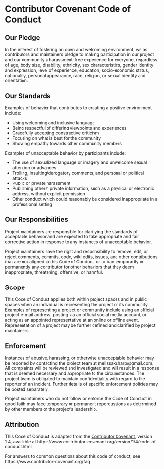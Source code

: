# Contributor Covenant Code of Conduct

## Our Pledge {-}
In the interest of fostering an open and welcoming environment, we as
contributors and maintainers pledge to making participation in our project and
our community a harassment-free experience for everyone, regardless of age, body
size, disability, ethnicity, sex characteristics, gender identity and expression,
level of experience, education, socio-economic status, nationality, personal
appearance, race, religion, or sexual identity and orientation.

## Our Standards {-}
Examples of behavior that contributes to creating a positive environment
include:

* Using welcoming and inclusive language
* Being respectful of differing viewpoints and experiences
* Gracefully accepting constructive criticism
* Focusing on what is best for the community
* Showing empathy towards other community members

Examples of unacceptable behavior by participants include:

* The use of sexualized language or imagery and unwelcome sexual attention or
 advances
* Trolling, insulting/derogatory comments, and personal or political attacks
* Public or private harassment
* Publishing others' private information, such as a physical or electronic
 address, without explicit permission
* Other conduct which could reasonably be considered inappropriate in a
 professional setting

## Our Responsibilities {-}
Project maintainers are responsible for clarifying the standards of acceptable
behavior and are expected to take appropriate and fair corrective action in
response to any instances of unacceptable behavior.

Project maintainers have the right and responsibility to remove, edit, or
reject comments, commits, code, wiki edits, issues, and other contributions
that are not aligned to this Code of Conduct, or to ban temporarily or
permanently any contributor for other behaviors that they deem inappropriate,
threatening, offensive, or harmful.

## Scope {-}
This Code of Conduct applies both within project spaces and in public spaces
when an individual is representing the project or its community. Examples of
representing a project or community include using an official project e-mail
address, posting via an official social media account, or acting as an appointed
representative at an online or offline event. Representation of a project may be
further defined and clarified by project maintainers.

## Enforcement {-}
Instances of abusive, harassing, or otherwise unacceptable behavior may be
reported by contacting the project team at melissaksharp@gmail.com. All
complaints will be reviewed and investigated and will result in a response that
is deemed necessary and appropriate to the circumstances. The project team is
obligated to maintain confidentiality with regard to the reporter of an incident.
Further details of specific enforcement policies may be posted separately.

Project maintainers who do not follow or enforce the Code of Conduct in good
faith may face temporary or permanent repercussions as determined by other
members of the project's leadership.

## Attribution {-}
This Code of Conduct is adapted from the [Contributor Covenant][homepage], version 1.4,
available at https://www.contributor-covenant.org/version/1/4/code-of-conduct.html

[homepage]: https://www.contributor-covenant.org

For answers to common questions about this code of conduct, see
https://www.contributor-covenant.org/faq
